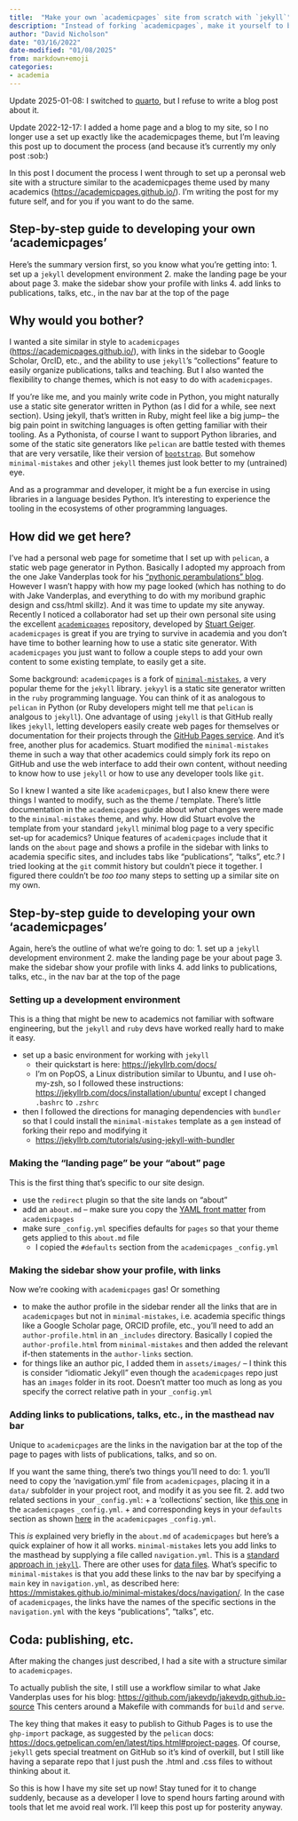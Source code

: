 ```yaml
---
title:  "Make your own `academicpages` site from scratch with `jekyll`"
description: "Instead of forking `academicpages`, make it yourself to better understand jekyll"
author: "David Nicholson"
date: "03/16/2022"
date-modified: "01/08/2025"
from: markdown+emoji
categories:
- academia
---
```


Update 2025-01-08: I switched to [quarto](https://quarto.org/docs/websites/website-blog.html), but I refuse to write a blog post about it.

Update 2022-12-17: I added a home page and a blog to my site,
so I no longer use a set up exactly like the academicpages theme,
but I'm leaving this post up to document the process
(and because it's currently my only post :sob:)

In this post I document the process I went through
to set up a peronsal web site with a structure
similar to the academicpages theme
used by many academics (<https://academicpages.github.io/>).
I'm writing the post for my future self,
and for you if you want to do the same.

## Step-by-step guide to developing your own 'academicpages'
Here's the summary version first, so you know what you're getting into:
1. set up a `jekyll` development environment
2. make the landing page be your about page
3. make the sidebar show your profile with links
4. add links to publications, talks, etc., in the nav bar at the top of the page

## Why would you bother?

I wanted a site similar in style to `academicpages`
(<https://academicpages.github.io/>),
with links in the sidebar to Google Scholar, OrcID, etc.,
and the ability to use `jekyll`'s "collections" feature
to easily organize publications, talks and teaching.
But I also wanted the flexibility to change themes,
which is not easy to do with `academicpages`.

If you're like me, and you mainly write code in Python,
you might naturally use a static site generator
written in Python (as I did for a while, see next section).
Using jekyll, that's written in Ruby, might feel like a big jump--
the big pain point in switching languages is often
getting familiar with their tooling.
As a Pythonista, of course I want to support Python libraries,
and some of the static site generators like `pelican`
are battle tested with themes that are very versatile,
like their version of
[`bootstrap`](https://github.com/getpelican/pelican-themes/tree/master/pelican-bootstrap3).
But somehow `minimal-mistakes` and other `jekyll` themes just look better
to my (untrained) eye.

And as a programmar and developer, it might be a fun exercise
in using libraries in a language besides Python.
It's interesting to experience the tooling in the ecosystems
of other programming languages.

## How did we get here?

I've had a personal web page for sometime that I set up with
`pelican`, a static web page generator in Python.
Basically I adopted my approach from the one Jake Vanderplas took for his
["pythonic perambulations" blog](https://github.com/jakevdp/jakevdp.github.io-source/).
However I wasn't happy with how my page looked
(which has nothing to do with Jake Vanderplas,
and everything to do with my moribund graphic design and css/html skillz).
And it was time to update my site anyway.
Recently I noticed a collaborator had set up their own personal site using the
excellent [`academicpages`](https://academicpages.github.io/) repository,
developed by [Stuart Geiger](https://stuartgeiger.com/).
`academicpages` is great if you are trying to survive in academia
and you don't have time to bother learning how to use a static site generator.
With `academicpages` you just want to follow a couple steps to add your own
content to some existing template, to easily get a site.

Some background:
`academicpages` is a fork of [`minimal-mistakes`](https://mmistakes.github.io/minimal-mistakes/),
a very popular theme for the `jekyll` library.
`jekyyl` is a static site generator written in
the `ruby` programming language.
You can think of it as analogous to `pelican` in Python
(or Ruby developers might tell me that `pelican` is analgous to `jekyll`).
One advantage of using `jekyll` is that
GitHub really likes `jekyll`,
letting developers easily create web pages for themselves or documentation
for their projects through the
[GitHub Pages service](https://docs.github.com/en/free-pro-team@latest/github/working-with-github-pages/about-github-pages-and-jekyll).
And it's free, another plus for academics.
Stuart modified the `minimal-mistakes` theme in such a way
that other academics could simply fork its repo
on GitHub and use the web interface to add their own content,
without needing to know how to use `jekyll`
or how to use any developer tools like `git`.

So I knew I wanted a site like `academicpages`,
but I also knew there were things I wanted to modify, such as the theme / template.
There's little documentation in the `academicpages` guide about
*what* changes were made to the `minimal-mistakes` theme, and why.
How did Stuart evolve the template from your standard `jekyll`
minimal blog page to a very specific set-up for academics?
Unique features of `academicpages` include
that it lands on the `about` page and shows a profile in the sidebar
with links to academia specific sites, and
includes tabs like "publications", "talks", etc.?
I tried looking at the `git` commit history but couldn't
piece it together.
I figured there couldn't be *too too* many steps
to setting up a similar site on my own.

## Step-by-step guide to developing your own 'academicpages'
Again, here's the outline of what we're going to do:
1. set up a `jekyll` development environment
2. make the landing page be your about page
3. make the sidebar show your profile with links
4. add links to publications, talks, etc., in the nav bar at the top of the page

### Setting up a development environment
This is a thing that might be new to academics
not familiar with software engineering,
but the `jekyll` and `ruby` devs have worked really hard
to make it easy.

* set up a basic environment for working with `jekyll`
  - their quickstart is here: <https://jekyllrb.com/docs/>
  - I'm on PopOS, a Linux distribution similar to Ubuntu, and I use oh-my-zsh,
    so I followed these instructions: <https://jekyllrb.com/docs/installation/ubuntu/>
    except I changed `.bashrc` to `.zshrc`
* then I followed the directions for managing dependencies with `bundler`
  so that I could install the `minimal-mistakes` template as a `gem`
  instead of forking their repo and modifying it
  + <https://jekyllrb.com/tutorials/using-jekyll-with-bundler>

### Making the "landing page" be your "about" page
This is the first thing that's specific to our site design.

* use the `redirect` plugin so that the site lands on "about"
* add an `about.md` --
  make sure you copy the [YAML front matter](https://jekyllrb.com/docs/front-matter/)
  from `academicpages`
* make sure `_config.yml` specifies defaults for `pages` so that your
  theme gets applied to this `about.md` file
  + I copied the `#defaults` section from the `academicpages` `_config.yml`

### Making the sidebar show your profile, with links
Now we're cooking with `academicpages` gas! Or something

+ to make the author profile in the sidebar render all the links that are
  in `academicpages` but not in `minimal-mistakes`, i.e. academia specific
  things like a Google Scholar page, ORCID profile, etc., you'll need to add
  an `author-profile.html` in an `_includes` directory.
  Basically I copied the `author-profile.html` from `minimal-mistakes` and
  then added the relevant if-then statements in the `author-links` section.
* for things like an author pic, I added them in `assets/images/` -- I think
  this is consider "idiomatic Jekyll" even though the `academicpages` repo
  just has an `images` folder in its root. Doesn't matter too much as long
  as you specify the correct relative path in your `_config.yml`

### Adding links to publications, talks, etc., in the masthead nav bar
Unique to `academicpages` are the links in the navigation bar
at the top of the page to pages with lists of publications, talks,
and so on.

If you want the same thing, there's two things you'll need to do:
1. you'll need to copy the 'navigation.yml' file from `academicpages`,
placing it in a `data/` subfolder in your project root,
and modify it as you see fit.
2. add two related sections in your `_config.yml`:
  + a 'collections' section,
    like [this one](https://github.com/academicpages/academicpages.github.io/blob/25c30de2b4ce3e3f23559384699bb4b9865d6473/_config.yml#L176)
    in the `academicpages` `_config.yml`.
  + and corresponding keys in your `defaults` section
    as shown [here](https://github.com/academicpages/academicpages.github.io/blob/25c30de2b4ce3e3f23559384699bb4b9865d6473/_config.yml#L212)
    in the `academicpages` `_config.yml`.

This *is* explained very briefly in the `about.md` of `academicpages` but
here's a quick explainer of how it all works.
`minimal-mistakes` lets you add links to the masthead
by supplying a file called `navigation.yml`.
This is a
[standard approach in `jekyll`](https://jekyllrb.com/tutorials/navigation/).
There are other uses for [data files](https://jekyllrb.com/docs/datafiles/).
What's specific to `minimal-mistakes` is that you
add these links to the nav bar by specifying a `main` key
in `navigation.yml`, as described here:
<https://mmistakes.github.io/minimal-mistakes/docs/navigation/>.
In the case of `academicpages`,
the links have the names of the specific sections
in the `navigation.yml` with the keys "publications", "talks", etc.

## Coda: publishing, etc.

After making the changes just described, I had a site
with a structure similar to `academicpages`.

To actually publish the site, I still use a workflow similar to
what Jake Vanderplas uses for his blog:
<https://github.com/jakevdp/jakevdp.github.io-source>
This centers around a Makefile with commands for `build` and `serve`.

The key thing that makes it easy to publish to Github Pages is to
use the `ghp-import` package, as suggested by the `pelican` docs:
<https://docs.getpelican.com/en/latest/tips.html#project-pages>.
Of course, `jekyll` gets special treatment on GitHub
so it's kind of overkill,
but I still like having a separate repo that I just push the
.html and .css files to without thinking about it.

So this is how I have my site set up now!
Stay tuned for it to change suddenly,
because as a developer I love to spend hours
farting around with tools that let me avoid real work.
I'll keep this post up for posterity anyway.
